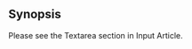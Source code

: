 
## Synopsis

Please see the <Link to="/components/forms/input#textareas">Textarea section in Input Article</Link>.
